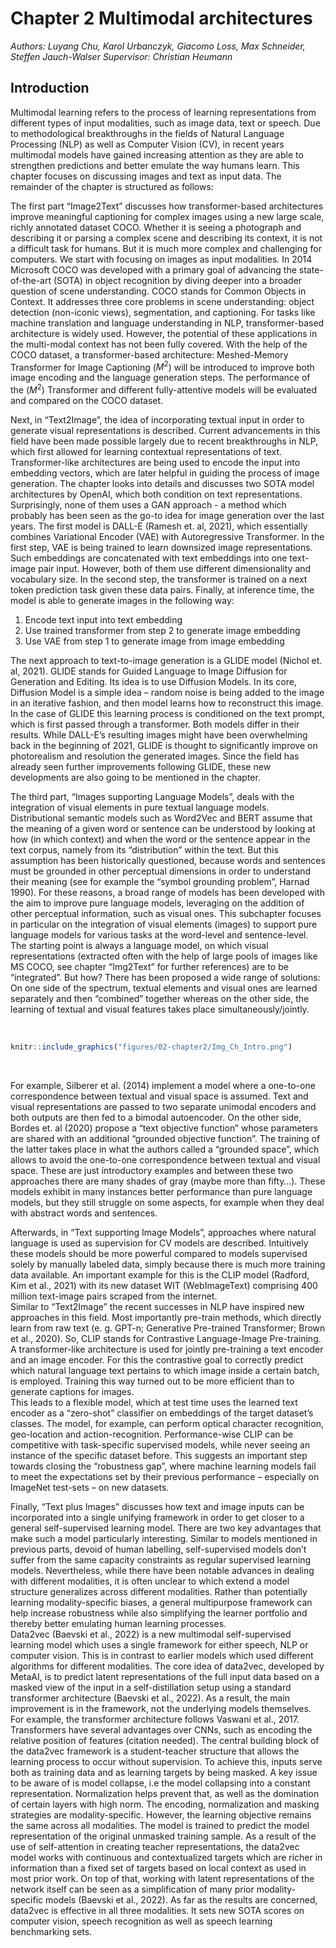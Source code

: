 # Chapter 2 Multimodal architectures
*Authors: Luyang Chu, Karol Urbanczyk, Giacomo Loss, Max Schneider, Steffen Jauch-Walser*
*Supervisor: Christian Heumann*

## Introduction

Multimodal learning refers to the process of learning representations from different types of input modalities, such as image data, text or speech.
Due to methodological breakthroughs in the fields of Natural Language Processing (NLP) as well as Computer Vision (CV), in recent years multimodal models have gained increasing attention as they are able to strengthen predictions and better emulate the way humans learn.
This chapter focuses on discussing images and text as input data.
The remainder of the chapter is structured as follows:

The first part “Image2Text” discusses how transformer-based architectures improve meaningful captioning for complex images using a new large scale, richly annotated dataset COCO.
Whether it is seeing a photograph and describing it or parsing a complex scene and describing its context, it is not a difficult task for humans.
But it is much more complex and challenging for computers.
We start with focusing on images as input modalities.
In 2014 Microsoft COCO was developed with a primary goal of advancing the state-of-the-art (SOTA) in object recognition by diving deeper into a broader question of scene understanding.
COCO stands for Common Objects in Context.
It addresses three core problems in scene understanding: object detection (non-iconic views), segmentation, and captioning.
For tasks like machine translation and language understanding in NLP, transformer-based architecture is widely used.
However, the potential of these applications in the multi-modal context has not been fully covered.
With the help of the COCO dataset, a transformer-based architecture: Meshed-Memory Transformer for Image Captioning ($M^2$) will be introduced to improve both image encoding and the language generation steps.
The performance of the ($M^2$) Transformer and different fully-attentive models will be evaluated and compared on the COCO dataset.

Next, in "Text2Image", the idea of incorporating textual input in order to generate visual representations is described.
Current advancements in this field have been made possible largely due to recent breakthroughs in NLP, which first allowed for learning contextual representations of text.
Transformer-like architectures are being used to encode the input into embedding vectors, which are later helpful in guiding the process of image generation.
The chapter looks into details and discusses two SOTA model architectures by OpenAI, which both condition on text representations.
Surprisingly, none of them uses a GAN approach - a method which probably has been seen as the go-to idea for image generation over the last years.
The first model is DALL-E (Ramesh et. al, 2021), which essentially combines Variational Encoder (VAE) with Autoregressive Transformer.
In the first step, VAE is being trained to learn downsized image representations.
Such embeddings are concatenated with text embeddings into one text-image pair input.
However, both of them use different dimensionality and vocabulary size.
In the second step, the transformer is trained on a next token prediction task given these data pairs.
Finally, at inference time, the model is able to generate images in the following way:

1. Encode text input into text embedding
2. Use trained transformer from step 2 to generate image embedding
3. Use VAE from step 1 to generate image from image embedding

The next approach to text-to-image generation is a GLIDE model (Nichol et. al, 2021).
GLIDE stands for Guided Language to Image Diffusion for Generation and Editing.
Its idea is to use Diffusion Models.
In its core, Diffusion Model is a simple idea – random noise is being added to the image in an iterative fashion, and then model learns how to reconstruct this image.
In the case of GLIDE this learning process is conditioned on the text prompt, which is first passed through a transformer.
Both models differ in their results.
While DALL-E’s resulting images might have been overwhelming back in the beginning of 2021, GLIDE is thought to significantly improve on photorealism and resolution the generated images.
Since the field has already seen further improvements following GLIDE, these new developments are also going to be mentioned in the chapter.

The third part, “Images supporting Language Models”, deals with the integration of visual elements in pure textual language models.
Distributional semantic models such as Word2Vec and BERT assume that the meaning of a given word or sentence can be understood by looking at how (in which context) and when the word or the sentence appear in the text corpus, namely from its “distribution” within the text.
But this assumption has been historically questioned, because words and sentences must be grounded in other perceptual dimensions in order to understand their meaning (see for example the “symbol grounding problem”, Harnad 1990).
For these reasons, a broad range of models has been developed with the aim to improve pure language models, leveraging on the addition of other perceptual information, such as visual ones.
This subchapter focuses in particular on the integration of visual elements (images) to support pure language models for various tasks at the word-level and sentence-level.
The starting point is always a language model, on which visual representations (extracted often with the help of large pools of images like MS COCO, see chapter "Img2Text" for further references) are to be “integrated”.
But how?
There has been proposed a wide range of solutions:
On one side of the spectrum, textual elements and visual ones are learned separately and then “combined” together whereas on the other side, the learning of textual and visual features takes place simultaneously/jointly.

<br>
```r
knitr::include_graphics("figures/02-chapter2/Img_Ch_Intro.png")
```
<br>

For example, Silberer et al. (2014) implement a model where a one-to-one correspondence between textual and visual space is assumed.
Text and visual representations are passed to two separate unimodal encoders and both outputs are then fed to a bimodal autoencoder.
On the other side, Bordes et. al (2020) propose a “text objective function” whose parameters are shared with an additional “grounded objective function”.
The training of the latter takes place in what the authors called a “grounded space”, which allows to avoid the one-to-one correspondence between textual and visual space.
These are just introductory examples and between these two approaches there are many shades of gray (maybe more than fifty…).
These models exhibit in many instances better performance than pure language models, but they still struggle on some aspects, for example when they deal with abstract words and sentences.

Afterwards, in “Text supporting Image Models”, approaches where natural language is used as supervision for CV models are described.
Intuitively these models should be more powerful compared to models supervised solely by manually labeled data, simply because there is much more training data available.
An important example for this is the CLIP model (Radford, Kim et al., 2021) with its new dataset WIT (WebImageText) comprising 400 million text-image pairs scraped from the internet. \
Similar to "Text2Image" the recent successes in NLP have inspired new approaches in this field.
Most importantly pre-train methods, which directly learn from raw text (e. g. GPT-n; Generative Pre-trained Transformer; Brown et al., 2020).
So, CLIP stands for Contrastive Language-Image Pre-training.
A transformer-like architecture is used for jointly pre-training a text encoder and an image encoder.
For this the contrastive goal to correctly predict which natural language text pertains to which image inside a certain batch, is employed.
Training this way turned out to be more efficient than to generate captions for images. \
This leads to a flexible model, which at test time uses the learned text encoder as a “zero-shot” classifier on embeddings of the target dataset’s classes.
The model, for example, can perform optical character recognition, geo-location and action-recognition.
Performance-wise CLIP can be competitive with task-specific supervised models, while never seeing an instance of the specific dataset before.
This suggests an important step towards closing the “robustness gap”, where machine learning models fail to meet the expectations set by their previous performance -- especially on ImageNet test-sets -- on new datasets.

Finally, “Text plus Images” discusses how text and image inputs can be incorporated into a single unifying framework in order to get closer to a general self-supervised learning model.
There are two key advantages that make such a model particularly interesting.
Similar to models mentioned in previous parts, devoid of human labelling, self-supervised models don't suffer from the same capacity constraints as regular supervised learning models.
Nevertheless, while there have been notable advances in dealing with different modalities, it is often unclear to which extend a model structure generalizes across different modalities.
Rather than potentially learning modality-specific biases, a general multipurpose framework can help increase robustness while also simplifying the learner portfolio and thereby better emulating human learning processes. \
Data2vec (Baevski et al., 2022) is a new multimodal self-supervised learning model which uses a single framework for either speech, NLP or computer vision.
This is in contrast to earlier models which used different algorithms for different modalities.
The core idea of data2vec, developed by MetaAI, is to predict latent representations of the full input data based on a masked view of the input in a self-distillation setup using a standard transformer architecture (Baevski et al., 2022).
As a result, the main improvement is in the framework, not the underlying models themselves.
For example, the transformer architecture follows Vaswani et al., 2017.
Transformers have several advantages over CNNs, such as encoding the relative position of features (citation needed).
The central building block of the data2vec framework is a student-teacher structure that allows the learning process to occur without supervision.
To achieve this, inputs serve both as training data and as learning targets by being masked.
A key issue to be aware of is model collapse, i.e the model collapsing into a constant representation.
Normalization helps prevent that, as well as the domination of certain layers with high norm.
The encoding, normalization and masking strategies are modality-specific.
However, the learning objective remains the same across all modalities.
The model is trained to predict the model representation of the original unmasked training sample.
As a result of the use of self-attention in creating teacher representations, the data2vec model works with continuous and contextualized targets which are richer in information than a fixed set of targets based on local context as used in most prior work.
On top of that, working with latent representations of the network itself can be seen as a simplification of many prior modality-specific models (Baevski et al., 2022).
As far as the results are concerned, data2vec is effective in all three modalities.
It sets new SOTA scores on computer vision, speech recognition as well as speech learning benchmarking sets.
